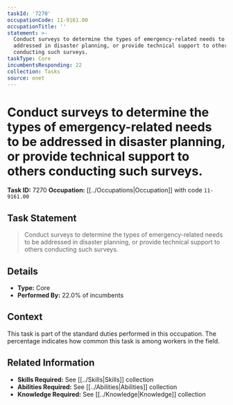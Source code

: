 ```yaml
---
taskId: '7270'
occupationCode: 11-9161.00
occupationTitle: ''
statement: >-
  Conduct surveys to determine the types of emergency-related needs to be
  addressed in disaster planning, or provide technical support to others
  conducting such surveys.
taskType: Core
incumbentsResponding: 22
collection: Tasks
source: onet
---
```

# Conduct surveys to determine the types of emergency-related needs to be addressed in disaster planning, or provide technical support to others conducting such surveys.

**Task ID:** 7270
**Occupation:** [[../Occupations|Occupation]] with code `11-9161.00`

## Task Statement

> Conduct surveys to determine the types of emergency-related needs to be addressed in disaster planning, or provide technical support to others conducting such surveys.

## Details

- **Type:** Core
- **Performed By:** 22.0% of incumbents

## Context

This task is part of the standard duties performed in this occupation. The percentage indicates how common this task is among workers in the field.

## Related Information

- **Skills Required:** See [[../Skills|Skills]] collection
- **Abilities Required:** See [[../Abilities|Abilities]] collection
- **Knowledge Required:** See [[../Knowledge|Knowledge]] collection
